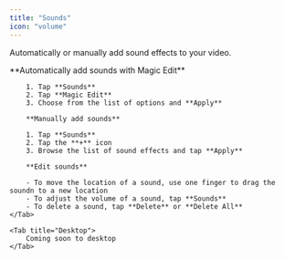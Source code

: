 ```yaml
---
title: "Sounds"
icon: "volume"
---
```


Automatically or manually add sound effects to your video.

<Tabs>
    <Tab title="iOS">
        **Automatically add sounds with Magic Edit**

        1. Tap **Sounds**
        2. Tap **Magic Edit**
        3. Choose from the list of options and **Apply**

        **Manually add sounds**

        1. Tap **Sounds**
        2. Tap the **+** icon
        3. Browse the list of sound effects and tap **Apply**

        **Edit sounds**

        - To move the location of a sound, use one finger to drag the soundn to a new location
        - To adjust the volume of a sound, tap **Sounds**
        - To delete a sound, tap **Delete** or **Delete All**
    </Tab>

    <Tab title="Desktop">
        Coming soon to desktop
    </Tab>
</Tabs>